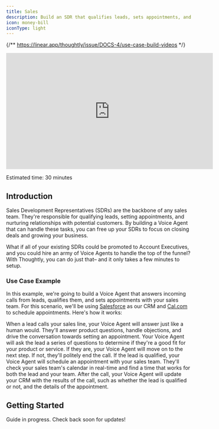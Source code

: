 ```yaml
---
title: Sales
description: Build an SDR that qualifies leads, sets appointments, and more
icon: money-bill
iconType: light
---
```


{/** https://linear.app/thoughtly/issue/DOCS-4/use-case-build-videos */}

<Frame caption="Building a Sales Voice Agent">
    <iframe
        width="560"
        height="315"
        src="https://www.youtube.com/embed/KzHVSHHe8ss"
        title="YouTube video player"
        frameborder="0"
        allow="accelerometer; autoplay; clipboard-write; encrypted-media; gyroscope; picture-in-picture"
        allowfullscreen
        style={{ borderRadius: 10 }}
    ></iframe>
</Frame>

<Icon icon="clock" iconType="light" /> Estimated time: 30 minutes

## Introduction

Sales Development Representatives (SDRs) are the backbone of any sales team. They're responsible for qualifying leads, setting appointments, and nurturing relationships with potential customers. By building a Voice Agent that can handle these tasks, you can free up your SDRs to focus on closing deals and growing your business.

What if all of your existing SDRs could be promoted to Account Executives, and you could hire an army of Voice Agents to handle the top of the funnel? With Thoughtly, you can do just that– and it only takes a few minutes to setup.

### Use Case Example

In this example, we're going to build a Voice Agent that answers incoming calls from leads, qualifies them, and sets appointments with your sales team. For this scenario, we'll be using [Salesforce](/integrations/crm/salesforce) as our CRM and [Cal.com](/integrations/scheduling/cal-com) to schedule appointments. Here's how it works:

<Steps>
	<Step title="Answer the phone">
        When a lead calls your sales line, your Voice Agent will answer just like a human would. They'll answer product questions, handle objections, and drive the conversation towards setting an appointment.
	</Step>
	<Step title="Qualify the lead">
        Your Voice Agent will ask the lead a series of questions to determine if they're a good fit for your product or service. If they are, your Voice Agent will move on to the next step. If not, they'll politely end the call.
	</Step>
    <Step title="Set an appointment">
        If the lead is qualified, your Voice Agent will schedule an appointment with your sales team. They'll check your sales team's calendar in real-time and find a time that works for both the lead and your team.
    </Step>
    <Step title="Update your CRM">
        After the call, your Voice Agent will update your CRM with the results of the call, such as whether the lead is qualified or not, and the details of the appointment.
    </Step>
</Steps>

## Getting Started

<Info>Guide in progress. Check back soon for updates!</Info>
